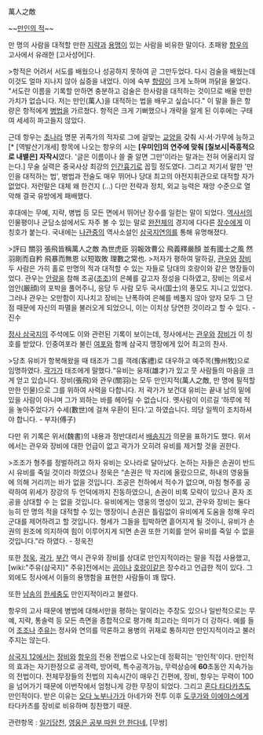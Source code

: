 萬人之敵

~~[[공공의 적|만인의 적]]~~

만 명의 사람을 대적할 만한 [[지략]]과 [[용맹]]이 있는 사람을 비유한 말이다. 초패왕 [[항우]]의 고사에서 유래한 [고사성어]다.

>항적은 어려서 서도를 배웠으나 성공하지 못하여 곧 그만두었다. 다시 검술을 배웠는데 이것도 얼마 지나지 않아 싫증을 내었다. 이에 숙부 [[항량]]이 크게 노하며 까닭을 물었다. "서도란 이름을 기록할 만하면 충분하고 검술은 한사람을 대적하는 것이므로 배울 만한 가치가 없습니다. 저는 만인(萬人)을 대적하는 법을 배우고 싶습니다." 이 말을 들은 항량은 항적에게 [[병법]]을 가르쳤다. 항적은 크게 기뻐했으나 개략을 알게 된 이후에는 구태여 세세히 파고들지 않았다.

근데 항우는 [[초나라]] 명문 귀족가의 적자로 그에 걸맞는 [[교양]]을 갖춰 시·서·가무에 능하고[* [역발산기개세] 항목에 나오는 항우의 시는 '''[우미인]의 연주에 맞춰 [칠보시|즉흥적으로 내뱉은] 자작시'''였다. '글은 이름이나 쓸 줄 알면 그만'이라는 말과는 전혀 어울리지 않는다.] 무술 실력은 중국사상 최강의 [[인간흉기]]로 꼽힐 정도였다. 그리고 저기서 말한 '만인을 대적하는 법', 병법과 전술도 매우 뛰어나 당대 최고의 야전지휘관으로 대적할 자가 없었다. 저런말은 대체 왜 한건지 (...) 다만 전략과 정치, 외교 능력은 재앙 수준으로 열악해 결국 유방에게 패배했다.

후대에는 무예, 지략, 병법 등 모든 면에서 뛰어난 장수를 일컫는 말이 되었다. [[역사서]]의 인물평이나 군담소설에서도 자주 볼 수 있는 말로 [[완전체]]의 경지에 다다른 [[장수]]에게 이 칭호가 붙는다. 국내에는 [[나관중]]의 역사소설인 [[삼국지연의]]를 통해 유명해졌다.

>評曰 關羽 張飛皆稱萬人之敵 為世虎臣 羽報效曹公 飛義釋嚴顏 並有國士之風 然羽剛而自矜 飛暴而無恩 以短取敗 理數之常也.
>저자가 평하여 말하길, [[관우]]와 [[장비]] 두 사람은 가히 홀로 만명의 적과 대적할 수 있는 자들로 당대의 호랑이와 같은 명장들이었다. 관우는 [[안량]]을 참해 조공([[조조]])의 은혜를 갚고자 정성을 다하였고, 장비는 의로서 엄안(厳顔)의 포박을 풀어주니, 응당 두 사람 모두 국사(国士)의 풍모도 지니고 있었다. 그러나 관우는 오만함이 지나치고 장비는 난폭하여 은혜를 베풀지 않아 양자 모두 그 단점 때문에 자신의 파멸을 불러오게 되었으니, 이는 이치상 당연한 것이라고 할 수 있다. - 진수

[[정사 삼국지]]의 주석에도 이와 관련된 기록이 보이는데, 정사에서는 [[관우]]와 [[장비]]가 이 칭호를 받았다. 인중여포라 불린 [[여포]]와 함께 삼국지 맹장에게 있어 최고의 찬사.

>당초 유비가 항복해왔을 때 태조가 그를 객례(客禮)로 대우하고 예주목(豫州牧)으로 임명하였다. [[곽가]]가 태조에게 말했다.“유비는 웅재(雄才)가 있고 뭇 사람들의 마음을 크게 얻고 있습니다. 장비(張飛)와 관우(關羽)는 모두 만인지적(萬人之敵, 만 명에 필적할 만한 인물)으로 그를 위하여 사력을 다합니다. 저 곽가가 보건대 유비는 끝내 남의 밑에 있을 사람이 아니며 그가 꾀하는 바를 헤아릴 수 없습니다. 옛사람이 이르길 ‘하루에 적을 놓아주었다가 수세(數世)에 걸쳐 우환이 된다.’고 하였습니다. 의당 일찍이 조치하셔야 합니다. - 부자(傅子)

다만 위 기록은 위서(魏書)의 내용과 정반대리서 [[배송지]]가 의문을 표하기도 했다. 위서에서는 관우와 장비에 대한 언급이 없고 곽가가 오히려 유비를 제거할 것을 권한다. 

>조조가 형주를 정벌하려고 하자 유비는 오나라로 달아났다. 논하는 자들은 손권이 반드시 유비를 죽일 것이라 하였으나 정욱은 “손권은 막 자리에 올랐으므로, 하내의 영웅들에 의해 거리끼는 바가 없을 것입니다. 조공은 천하에서 적수가 없으며, 마침 형주를 공략하여 위세가 장강의 두 언덕에까지 진동하였으니, 손권이 비록 모략이 있으나 혼자 조공을 상대할 수 는 없을 것입니다. 유비에게는 영웅의 명성이 있고, 관우와 장비는 둘다 능히 만 명의 적을 대적할 수 있는 맹장이니 손권은 틀림없이 유비에게 도움을 청해 우리 군대를 제어하려고 할 것입니다. 형세가 그들을 핍박하면 흩어지게 될 것이니, 유비가 손권의 원조에 의지하여 힘이 이루어지게 되면 손권 또한 기회를 얻어 유비를 죽일 수 없을 것입니다.”라 하였다. - 정욱전

또한 [[정욱]], [[곽가]], [[부간]] 역시 관우와 장비를 상대로 만인지적이라는 말을 직접 사용했고, [wiki:"주유(삼국지)" 주유]전에서는 [[곰]]이나 [[호랑이]]같은 장수라고 언급한 적이 있다. 그 외에도 정사에서 이들의 용맹함을 표현한 사람들이 꽤 많다.

또한 [[남송]]의 [[한세충]]도 만인지적이라고 불렸다.

항우의 고사 때문에 병법에 대해서만을 평하는 말이라는 주장도 있으나 일반적으로는 무예, 지략, 통솔력 등 모든 측면을 종합적으로 평가해 최고라는 의미가 더 강하다. 예를 들어 [[조조]]나 [[주유]]는 정사와 연의를 막론하고 용병의 귀재로 통하지만 만인지적이라고 불러주지는 않는다.

[[삼국지 12]]에서는 [[장비]]와 [[항우]]의 전용 전법으로 나오는데 정확히는 '만인적'이다. 만인적의 효과는 자기한정으로  공격력, 방어력, 특수공격가능, 무력상승에 '''60'''초동안 지속가능의 전법이다. 전체무장들의 전법의 지속시간이 매우긴 긴편에, 장비, 항우는 무력이 100을 넘어가기 때문에 이번작에서 엄청나게 강한 무장이 되었다. 그리고 [[혼다 타다카츠]]도 만인적이다. 받은 이유는 [[오다 노부나가]]가 아네가와 전투 이후 [[도쿠가와 이에야스]]에게 타다카츠를 장비로 비유하며 칭찬했기 때문.

관련항목 : [[일기당천]], [[영웅은 공부 따원 안 한다네]], [무쌍]
